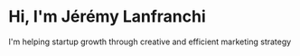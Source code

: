 # Hi, I'm Jérémy Lanfranchi

I'm helping startup growth through creative and efficient marketing strategy
